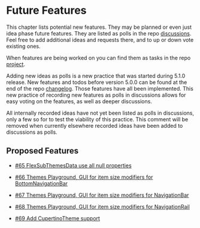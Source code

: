 # Future Features

This chapter lists potential new features. They may be planned or even just idea phase future features. They are listed as polls in the repo [discussions](https://github.com/rydmike/flex_color_scheme/discussions). Feel free to add additional ideas and requests there, and to up or down vote existing ones. 

When features are being worked on you can find them as tasks in the repo [project](https://github.com/rydmike/flex_color_scheme/projects/1).

Adding new ideas as polls is a new practice that was started during 5.1.0 release. New features and todos before version 5.0.0 can be found at the end of the repo [changelog](https://github.com/rydmike/flex_color_scheme/blob/master/CHANGELOG.md). Those features have all been implemented. This new practice of recording new features as polls in discussions allows for easy voting on the features, as well as deeper discussions.

All internally recorded ideas have not yet been listed as polls in discussions, only a few so for to test the viability of this practice. This comment will be removed when currently elsewhere recorded ideas have been added to discussions as polls.

## Proposed Features

* [#65 FlexSubThemesData use all null properties](https://github.com/rydmike/flex_color_scheme/discussions/65)

* [#66 Themes Playground, GUI for item size modifiers for BottomNavigationBar](https://github.com/rydmike/flex_color_scheme/discussions/66)

* [#67 Themes Playground, GUI for item size modifiers for NavigationBar](https://github.com/rydmike/flex_color_scheme/discussions/67)

* [#68 Themes Playground, GUI for item size modifiers for NavigationRail](https://github.com/rydmike/flex_color_scheme/discussions/68)

* [#69 Add CupertinoTheme support](https://github.com/rydmike/flex_color_scheme/discussions/69)
